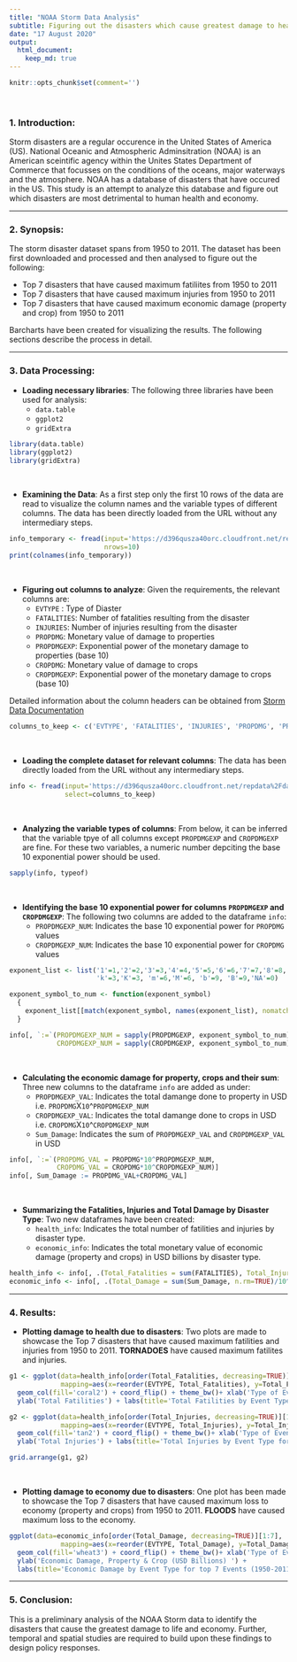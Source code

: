```yaml
---
title: "NOAA Storm Data Analysis"
subtitle: Figuring out the disasters which cause greatest damage to health and economy
date: "17 August 2020"
output: 
  html_document:
    keep_md: true
---
```


```r
knitr::opts_chunk$set(comment='')
```
<br>

### 1. Introduction:

Storm disasters are a regular occurence in the United States of America (US). National Oceanic and Atmospheric Adminsitration (NOAA) is an American sceintific agency within the Unites States Department of Commerce that focusses on the conditions of the oceans, major waterways and the atmosphere. NOAA has a database of disasters that have occured in the US. This study is an attempt to analyze this database and figure out which disasters are most detrimental to human health and economy.

***

### 2. Synopsis:

The storm disaster dataset spans from 1950 to 2011. The dataset has been first downloaded and processed and then analysed to figure out the following:
    
* Top 7 disasters that have caused maximum fatiliites from 1950 to 2011
* Top 7 disasters that have caused maximum injuries from 1950 to 2011
* Top 7 disasters that have caused maximum economic damage (property and crop) from 1950 to 2011

Barcharts have been created for visualizing the results. The following sections describe the process in detail.

***

### 3. Data Processing:

* **Loading necessary libraries**: The following three libraries have been used for analysis:
    * `data.table`
    * `ggplot2`
    * `gridExtra`

```r
library(data.table)
library(ggplot2)
library(gridExtra)
```
<br>

* **Examining the Data**: As a first step only the first 10 rows of the data are read to visualize the column names and the variable types of different columns. The data has been directly loaded from the URL without any intermediary steps.


```r
info_temporary <- fread(input='https://d396qusza40orc.cloudfront.net/repdata%2Fdata%2FStormData.csv.bz2', 
                        nrows=10)
print(colnames(info_temporary))
```
<br>

* **Figuring out columns to analyze**: Given the requirements, the relevant columns are:
    * `EVTYPE` : Type of Diaster
    * `FATALITIES`: Number of fatalities resulting from the disaster 
    * `INJURIES`: Number of injuries resulting from the disaster
    * `PROPDMG`: Monetary value of damage to properties
    * `PROPDMGEXP`: Exponential power of the monetary damage to properties (base 10)
    * `CROPDMG`: Monetary value of damage to crops
    * `CROPDMGEXP`: Exponential power of the monetary damage to crops (base 10)

Detailed information about the column headers can be obtained from [Storm Data Documentation](https://d396qusza40orc.cloudfront.net/repdata%2Fpeer2_doc%2Fpd01016005curr.pdf)

```r
columns_to_keep <- c('EVTYPE', 'FATALITIES', 'INJURIES', 'PROPDMG', 'PROPDMGEXP', 'CROPDMG', 'CROPDMGEXP')
```
<br>

* **Loading the complete dataset for relevant columns**: The data has been directly loaded from the URL without any intermediary steps.

```r
info <- fread(input='https://d396qusza40orc.cloudfront.net/repdata%2Fdata%2FStormData.csv.bz2', 
              select=columns_to_keep)
```
<br>

* **Analyzing the variable types of columns**: From below, it can be inferred that the variable tpye of all columns except `PROPDMGEXP` and `CROPDMGEXP` are fine. For these two variables, a numeric number depciting the base 10 exponential power should be used.

```r
sapply(info, typeof)
```
<br>

* **Identifying the base 10 exponential power for columns `PROPDMGEXP` and `CROPDMGEXP`**: The following two columns are added to the dataframe `info`:
    * `PROPDMGEXP_NUM`: Indicates the base 10 exponential power for `PROPDMG` values
    * `CROPDMGEXP_NUM`: Indicates the base 10 exponential power for `CROPDMG` values

```r
exponent_list <- list('1'=1,'2'=2,'3'=3,'4'=4,'5'=5,'6'=6,'7'=7,'8'=8,'9'=9,
                      'k'=3,'K'=3, 'm'=6,'M'=6, 'b'=9, 'B'=9,'NA'=0)

exponent_symbol_to_num <- function(exponent_symbol)
  {
    exponent_list[[match(exponent_symbol, names(exponent_list), nomatch=length(exponent_list))]]
  }

info[, `:=`(PROPDMGEXP_NUM = sapply(PROPDMGEXP, exponent_symbol_to_num),
            CROPDMGEXP_NUM = sapply(CROPDMGEXP, exponent_symbol_to_num))]
```
<br>

* **Calculating the economic damage for property, crops and their sum**: Three new columns to the dataframe `info` are added as under:
    * `PROPDMGEXP_VAL`: Indicates the total damange done to property  in USD i.e. `PROPDMG`X`10`^`PROPDMGEXP_NUM`   
    * `CROPDMGEXP_VAL`: Indicates the total damange done to crops  in USD i.e. `CROPDMG`X`10`^`CROPDMGEXP_NUM`
    * `Sum_Damage`: Indicates the sum of `PROPDMGEXP_VAL` and `CROPDMGEXP_VAL` in USD 


```r
info[, `:=`(PROPDMG_VAL = PROPDMG*10^PROPDMGEXP_NUM,
            CROPDMG_VAL = CROPDMG*10^CROPDMGEXP_NUM)]
info[, Sum_Damage := PROPDMG_VAL+CROPDMG_VAL]
```
<br>

* **Summarizing the Fatalities, Injuries and Total Damage by Disaster Type**: Two new dataframes have been created:
    * `health_info`: Indicates the total number of fatilities and injuries by disaster type.
    * `economic_info`: Indicates the total monetary value of economic damage (property and crops) in USD billions by disaster type.

```r
health_info <- info[, .(Total_Fatalities = sum(FATALITIES), Total_Injuries = sum(INJURIES)), by=EVTYPE]
economic_info <- info[, .(Total_Damage = sum(Sum_Damage, n.rm=TRUE)/10^9), by=EVTYPE]
```
***

### 4. Results:

* **Plotting damage to health due to disasters**: Two plots are made to showcase the Top 7 disasters that have caused maximum fatilities and injuries from 1950 to 2011. **TORNADOES** have caused maximum fatilites and injuries.

```r
g1 <- ggplot(data=health_info[order(Total_Fatalities, decreasing=TRUE)][1:7], 
             mapping=aes(x=reorder(EVTYPE, Total_Fatalities), y=Total_Fatalities)) +  
  geom_col(fill='coral2') + coord_flip() + theme_bw()+ xlab('Type of Event') + 
  ylab('Total Fatilities') + labs(title='Total Fatilities by Event Type for top 7 Events (1950-2011)')

g2 <- ggplot(data=health_info[order(Total_Injuries, decreasing=TRUE)][1:7], 
             mapping=aes(x=reorder(EVTYPE, Total_Injuries), y=Total_Injuries)) +  
  geom_col(fill='tan2') + coord_flip() + theme_bw()+ xlab('Type of Event') + 
  ylab('Total Injuries') + labs(title='Total Injuries by Event Type for top 7 Events (1950-2011)')

grid.arrange(g1, g2)
```
<br>

* **Plotting damage to economy due to disasters**: One plot has been made to showcase the Top 7 disasters that have caused maximum loss to economy (property and crops) from 1950 to 2011. **FLOODS** have caused maximum loss to the economy.

```r
ggplot(data=economic_info[order(Total_Damage, decreasing=TRUE)][1:7],
             mapping=aes(x=reorder(EVTYPE, Total_Damage), y=Total_Damage))+ 
  geom_col(fill='wheat3') + coord_flip() + theme_bw()+ xlab('Type of Event') + 
  ylab('Economic Damage, Property & Crop (USD Billions) ') + 
  labs(title='Economic Damage by Event Type for top 7 Events (1950-2011)')
```

***

### 5. Conclusion:

This is a preliminary analysis of the NOAA Storm data to identify the disasters that cause the greatest damage to life and economy. Further, temporal and spatial studies are required to build upon these findings to design policy responses. 